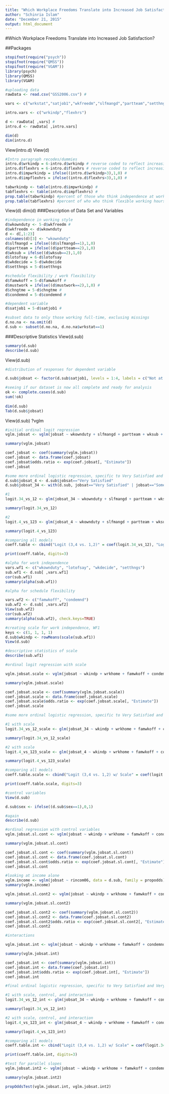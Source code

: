 ```yaml
---
title: "Which Workplace Freedoms Translate into Increased Job Satisfaction?"
author: "Schinria Islam"
date: "December 21, 2015"
output: html_document
---
```


#Which Workplace Freedoms Translate into Increased Job Satisfaction?

##Packages
```r
stopifnot(require("psych"))
stopifnot(require("QMSS"))
stopifnot(require("VGAM"))
library(psych)
library(QMSS)
library(VGAM)

```


```r
#uploading data
rawData <- read.csv("GSS2006.csv") #

vars <- c("wrkstat","satjob1","wkfreedm","slfmangd","partteam","setthngs","wksub","lotofsay","wkdecide","wrkhome","famwkoff","mustwork","chngtme","condemnd","jobsecok","race","workfor","joblose","wkdecide","sex","polviews","age","rincom06")

intro.vars <- c("wrkindp","flexhrs")

d <- rawData[ ,vars] #
intro.d <- rawData[ ,intro.vars]

dim(d)
dim(intro.d)
```

View(intro.d)
View(d)

```r
#Intro paragraph recodes/dummies
intro.d$wrkindp = 6-intro.d$wrkindp # reverse coded to reflect increasing importance
intro.d$flexhrs = 6-intro.d$flexhrs # reverse coded to reflect increasing importance
intro.d$impwrkindp = ifelse((intro.d$wrkindp>3),1,0) #
intro.d$impflexhrs = ifelse((intro.d$flexhrs>3),1,0) #

tabwrkindp <- table(intro.d$impwrkindp) #
tabflexhrs <- table(intro.d$impflexhrs) #
prop.table(tabwrkindp) #percent of those who think independence at work is important
prop.table(tabflexhrs) #percent of who who think flexible working hours are important
```

View(d)
dim(d)
###Description of Data Set and Variables
```r
#independence in working style
d$wkownduty <- 5-d$wkfreedm #
d$wkfreedm <- d$wkownduty
d <- d[,1:23]
colnames(d)[3] <- "wkownduty"
d$slfmangd = ifelse((d$slfmangd==1),1,0) 
d$partteam = ifelse((d$partteam==2),1,0) 
d$wksub = ifelse((d$wksub==2),1,0)
d$lotofsay = 6-d$lotofsay 
d$wkdecide = 5-d$wkdecide 
d$setthngs = 5-d$setthngs 
```

```r
#schedule flexibility / work flexibility
d$famwkoff = 5-d$famwkoff #
d$mustwork = ifelse((d$mustwork==2),1,0) #
d$chngtme = 5-d$chngtme #
d$condemnd = 5-d$condemnd #
```


```r
#dependent variable
d$satjob1 = 5-d$satjob1 #

#subset data to only those working full-time, exclusing missings
d.no.na <- na.omit(d)
d.sub <- subset(d.no.na, d.no.na$wrkstat==1)
```

###Descriptive Statistics
View(d.sub)
```r
summary(d.sub)
describe(d.sub)
```

View(d.sub)
```r
#distribution of responses for dependent variable

d.sub$jobsat <- factor(d.sub$satjob1, levels = 1:4, labels = c("Not at all Satisfied","Not too Satisfied", "Somewhat Satisfied","Very Satisfied"), ordered=TRUE)

#seeing if our dataset is now all complete and ready for analysis
ok <- complete.cases(d.sub)
sum(!ok) 
  
dim(d.sub)
Tab(d.sub$jobsat)
```

View(d.sub)
?vglm

```r
#initial ordinal logit regression
vglm.jobsat <- vglm(jobsat ~ wkownduty + slfmangd + partteam + wksub + lotofsay + wkdecide + setthngs + wrkhome + famwkoff + mustwork + chngtme + condemnd, data = d.sub, family = propodds)

summary(vglm.jobsat)

coef.jobsat <- coef(summary(vglm.jobsat))
coef.jobsat <- data.frame(coef.jobsat)
coef.jobsat$odds.ratio <- exp(coef.jobsat[, "Estimate"])
coef.jobsat
```

```r
#some more ordinal logistic regression, specific to Very Satisfied and Very Satisfied/Somewhat Satisfied
d.sub$jobsat_4 <- d.sub$jobsat=="Very Satisfied"
d.sub$jobsat_34 <- with(d.sub, jobsat=="Very Satisfied" | jobsat=="Somewhat Satisfied")

#1
logit.34_vs_12 <- glm(jobsat_34 ~ wkownduty + slfmangd + partteam + wksub + lotofsay + wkdecide + setthngs + wrkhome + famwkoff + mustwork + chngtme + condemnd, data = d.sub, family=binomial)

summary(logit.34_vs_12)
```

```r
#2
logit.4_vs_123 <- glm(jobsat_4 ~ wkownduty + slfmangd + partteam + wksub + lotofsay + wkdecide + setthngs + wrkhome + famwkoff + mustwork + chngtme + condemnd, data = d.sub, family=binomial)

summary(logit.4_vs_123)
```

```r
#comparing all models
coeff.table <- cbind("Logit (3,4 vs. 1,2)" = coef(logit.34_vs_12), "Logit (4 vs. 1,2,3)" = coef(logit.4_vs_123), "Ordinal Logit" = coef(vglm.jobsat)[-c(1,2)])

print(coeff.table, digits=3)
```


```r
#alpha for work independence 
vars.wf1 <- c("wkownduty", "lotofsay", "wkdecide", "setthngs")
sub.wf1 <- d.sub[ ,vars.wf1]
cor(sub.wf1)
summary(alpha(sub.wf1))

#alpha for schedule flexibility

vars.wf2 <- c("famwkoff", "condemnd")
sub.wf2 <- d.sub[ ,vars.wf2]
View(sub.wf2)
cor(sub.wf2)
summary(alpha(sub.wf2), check.keys=TRUE)

#creating scale for work independence, WF1
keys <- c(1, 1, 1, 1)
d.sub$wkindp <- rowMeans(scale(sub.wf1))
View(d.sub)
```

```r
#descriptive statistics of scale
describe(sub.wf1)
```

```r
#ordinal logit regression with scale

vglm.jobsat.scale <- vglm(jobsat ~ wkindp + wrkhome + famwkoff + condemnd, data = d.sub, family = propodds)

summary(vglm.jobsat.scale)

coef.jobsat.scale <- coef(summary(vglm.jobsat.scale))
coef.jobsat.scale <- data.frame(coef.jobsat.scale)
coef.jobsat.scale$odds.ratio <- exp(coef.jobsat.scale[, "Estimate"])
coef.jobsat.scale
```

```r
#some more ordinal logistic regression, specific to Very Satisfied and Very Satisfied/Somewhat Satisfied

#1 with scale
logit.34_vs_12_scale <- glm(jobsat_34 ~ wkindp + wrkhome + famwkoff + condemnd, data = d.sub, family=binomial)

summary(logit.34_vs_12_scale)
```

```r
#2 with scale
logit.4_vs_123_scale <- glm(jobsat_4 ~ wkindp + wrkhome + famwkoff + condemnd, data = d.sub, family=binomial)

summary(logit.4_vs_123_scale)
```

```r
#comparing all models
coeff.table.scale <- cbind("Logit (3,4 vs. 1,2) w/ Scale" = coef(logit.34_vs_12), "Logit (4 vs. 1,2,3) w/ Scale" = coef(logit.4_vs_123), "Ordinal Logit w/ Scale" = coef(vglm.jobsat.scale)[-c(1,2)])

print(coeff.table.scale, digits=3)
```


```r
#control variables
View(d.sub)

d.sub$sex <- ifelse((d.sub$sex==1),0,1)

#again
describe(d.sub)

```


```r
#ordinal regression with control variables
vglm.jobsat.sl.cont <- vglm(jobsat ~ wkindp + wrkhome + famwkoff + condemnd + age + sex + rincom06, data = d.sub, family = propodds)

summary(vglm.jobsat.sl.cont)

coef.jobsat.sl.cont <- coef(summary(vglm.jobsat.sl.cont))
coef.jobsat.sl.cont <- data.frame(coef.jobsat.sl.cont)
coef.jobsat.sl.cont$odds.ratio <- exp(coef.jobsat.sl.cont[, "Estimate"])
coef.jobsat.sl.cont

#looking at income alone
vglm.income <- vglm(jobsat ~ rincom06, data = d.sub, family = propodds)
summary(vglm.income)
```

```r
vglm.jobsat.sl.cont2 <- vglm(jobsat ~ wkindp + wrkhome + famwkoff + condemnd + age, data = d.sub, family = propodds)

summary(vglm.jobsat.sl.cont2)

coef.jobsat.sl.cont2 <- coef(summary(vglm.jobsat.sl.cont2))
coef.jobsat.sl.cont2 <- data.frame(coef.jobsat.sl.cont2)
coef.jobsat.sl.cont2$odds.ratio <- exp(coef.jobsat.sl.cont2[, "Estimate"])
coef.jobsat.sl.cont2
```


```r
#interactions

vglm.jobsat.int <- vglm(jobsat ~ wkindp + wrkhome + famwkoff + condemnd + age + age*condemnd, data = d.sub, family = propodds)

summary(vglm.jobsat.int)

coef.jobsat.int <- coef(summary(vglm.jobsat.int))
coef.jobsat.int <- data.frame(coef.jobsat.int)
coef.jobsat.int$odds.ratio <- exp(coef.jobsat.int[, "Estimate"])
coef.jobsat.int
```

```r
#final ordinal logistic regression, specific to Very Satisfied and Very Satisfied/Somewhat Satisfied

#1 with scale, control, and interaction
logit.34_vs_12_int <- glm(jobsat_34 ~ wkindp + wrkhome + famwkoff + condemnd + age + age*condemnd, data = d.sub, family=binomial)

summary(logit.34_vs_12_int)
```

```r
#2 with scale, control, and interaction
logit.4_vs_123_int <- glm(jobsat_4 ~ wkindp + wrkhome + famwkoff + condemnd + age + age*condemnd, data = d.sub, family=binomial)

summary(logit.4_vs_123_int)
```

```r
#comparing all models
coeff.table.int <- cbind("Logit (3,4 vs. 1,2) w/ Scale" = coef(logit.34_vs_12_int), "Logit (4 vs. 1,2,3) w/ Scale" = coef(logit.4_vs_123_int), "Ordinal Logit w/ Scale" = coef(vglm.jobsat.int)[-c(1,2)])

print(coeff.table.int, digits=3)
```

```r
#test for parallel slopes
vglm.jobsat.int2 <- vglm(jobsat ~ wkindp + wrkhome + famwkoff + condemnd + age + age*condemnd, data = d.sub, family = cumulative(reverse=T))

summary(vglm.jobsat.int2)

propOddsTest(vglm.jobsat.int, vglm.jobsat.int2)

```


